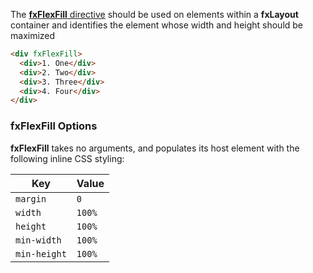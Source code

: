 
<Meta title="主题/布局 Layout/fxFlexFill" id="fxFlexFill" />

The [**fxFlexFill** directive][fill] should be used on elements within a **fxLayout** container and identifies the
element whose width and height should be maximized

```html
<div fxFlexFill>
  <div>1. One</div>
  <div>2. Two</div>
  <div>3. Three</div>
  <div>4. Four</div>
</div>
```

### fxFlexFill Options

**fxFlexFill** takes no arguments, and populates its host element with the following inline CSS styling:

| Key          | Value  |
| ------------ | ------ |
| `margin`     | `0`    |
| `width`      | `100%` |
| `height`     | `100%` |
| `min-width`  | `100%` |
| `min-height` | `100%` |

[fill]: https://github.com/angular/flex-layout/blob/master/src/lib/flex/flex-fill/flex-fill.tst#L31
